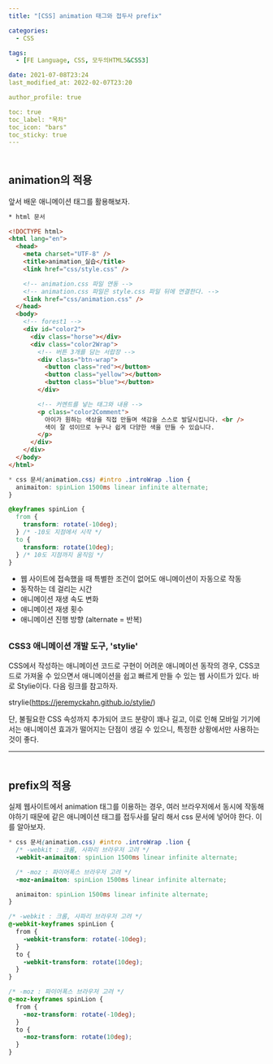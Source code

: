 ```yaml
---
title: "[CSS] animation 태그와 접두사 prefix"

categories:
  - CSS

tags:
  - [FE Language, CSS, 모두의HTML5&CSS3]

date: 2021-07-08T23:24
last_modified_at: 2022-02-07T23:20

author_profile: true

toc: true
toc_label: "목차"
toc_icon: "bars"
toc_sticky: true
---
```


<h2 style="margin-top:50px">
    animation의 적용
</h2>

<p>앞서 배운 애니메이션 태그를 활용해보자.</p>

```html
* html 문서

<!DOCTYPE html>
<html lang="en">
  <head>
    <meta charset="UTF-8" />
    <title>animation_실습</title>
    <link href="css/style.css" />

    <!-- animation.css 파일 연동 -->
    <!-- animation.css 파일은 style.css 파일 뒤에 연결한다. -->
    <link href="css/animation.css" />
  </head>
  <body>
    <!-- forest1 -->
    <div id="color2">
      <div class="horse"></div>
      <div class="color2Wrap">
        <!-- 버튼 3개를 담는 서랍장 -->
        <div class="btn-wrap">
          <button class="red"></button>
          <button class="yellow"></button>
          <button class="blue"></button>
        </div>

        <!-- 커멘트를 넣는 태그와 내용 -->
        <p class="color2Comment">
          아이가 원하는 색상을 직접 만들며 색감을 스스로 발달시킵니다. <br />
          색이 잘 섞이므로 누구나 쉽게 다양한 색을 만들 수 있습니다.
        </p>
      </div>
    </div>
  </body>
</html>
```

```css
* css 문서(animation.css) #intro .introWrap .lion {
  animaiton: spinLion 1500ms linear infinite alternate;
}

@keyframes spinLion {
  from {
    transform: rotate(-10deg);
  } /* -10도 지점에서 시작 */
  to {
    transform: rotate(10deg);
  } /* 10도 지점까지 움직임 */
}
```

<p>

- 웹 사이트에 접속했을 때 특별한 조건이 없어도 애니메이션이 자동으로 작동
- 동작하는 데 걸리는 시간
- 애니메이션 재생 속도 변화
- 애니메이션 재생 횟수
- 애니메이션 진행 방향 (alternate = 반복)
</p>

<h3 style="margin-top:30px">
    CSS3 애니메이션 개발 도구, 'stylie'
</h3>

<p>CSS에서 작성하는 애니메이션 코드로 구현이 어려운 애니메이션 동작의 경우,
CSS코드로 가져올 수 있으면서 애니메이션을 쉽고 빠르게 만들 수 있는 웹 사이트가
있다. 바로 Stylie이다. 다음 링크를 참고하자.<br /></p>

strylie(https://jeremyckahn.github.io/stylie/)

<p>단, 불필요한 CSS 속성까지 추가되어 코드 분량이 꽤나 길고, 이로 인해
모바일 기기에서는 애니메이션 효과가 떨어지는 단점이 생길 수 있으니,
특정한 상황에서만 사용하는 것이 좋다. </p>

---

<h2 style="margin-top:50px">
    prefix의 적용
</h2>

<p>실제 웹사이트에서 animation 태그를 이용하는 경우, 여러 브라우저에서
동시에 작동해야하기 때문에 같은 애니메이션 태그를 접두사를 달리 해서
css 문서에 넣어야 한다. 이를 알아보자.</p>

```css
* css 문서(animation.css) #intro .introWrap .lion {
  /* -webkit : 크롬, 사파리 브라우저 고려 */
  -webkit-animaiton: spinLion 1500ms linear infinite alternate;

  /* -moz : 파이어폭스 브라우저 고려 */
  -moz-animaiton: spinLion 1500ms linear infinite alternate;

  animaiton: spinLion 1500ms linear infinite alternate;
}

/* -webkit : 크롬, 사파리 브라우저 고려 */
@-webkit-keyframes spinLion {
  from {
    -webkit-transform: rotate(-10deg);
  }
  to {
    -webkit-transform: rotate(10deg);
  }
}

/* -moz : 파이어폭스 브라우저 고려 */
@-moz-keyframes spinLion {
  from {
    -moz-transform: rotate(-10deg);
  }
  to {
    -moz-transform: rotate(10deg);
  }
}
```
